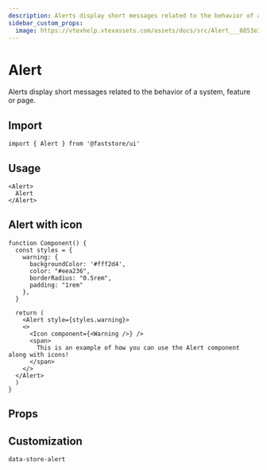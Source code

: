 ```yaml
---
description: Alerts display short messages related to the behavior of a system, feature or page.
sidebar_custom_props: 
  image: https://vtexhelp.vtexassets.com/assets/docs/src/Alert___8853e3dae68a1a6a1c5d6a103b752ede.png
---
```



# Alert

Alerts display short messages related to the behavior of a system, feature or page.

## Import

```tsx
import { Alert } from '@faststore/ui'
```

## Usage

```tsx live
<Alert>
  Alert
</Alert>
```

## Alert with icon

```tsx live
function Component() {
  const styles = {
    warning: {
      backgroundColor: '#fff2d4',
      color: "#eea236",
      borderRadius: "0.5rem",
      padding: "1rem"
    },
  }

  return (
    <Alert style={styles.warning}>
    <>
      <Icon component={<Warning />} />
      <span>
        This is an example of how you can use the Alert component along with icons!
      </span>
    </>
  </Alert>
  )
}
```

## Props

<PropsSection name="Alert" />

## Customization

`data-store-alert`
